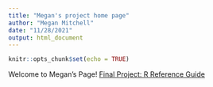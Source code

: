 ```yaml
---
title: "Megan's project home page"
author: "Megan Mitchell"
date: "11/28/2021"
output: html_document
---
```


```r
knitr::opts_chunk$set(echo = TRUE)
```

Welcome to Megan's Page!
[Final Project: R Reference Guide](final_R_reference.html)
